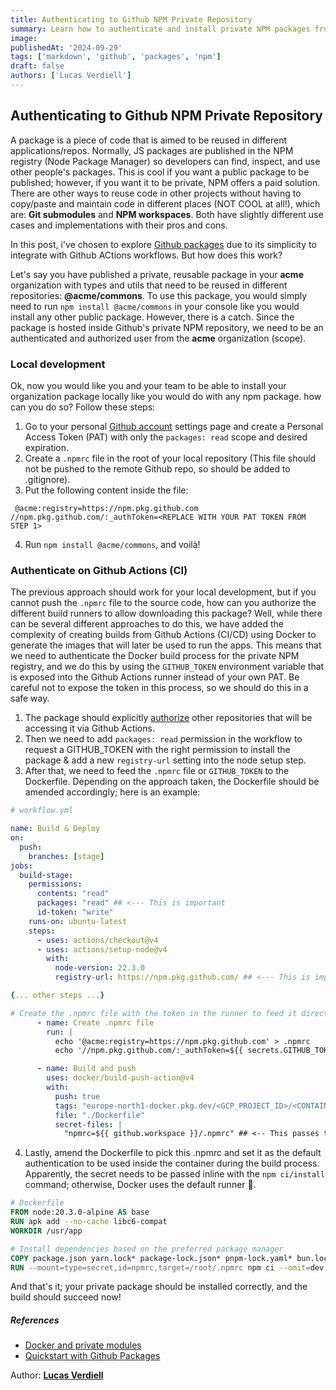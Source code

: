 ```yaml
---
title: Authenticating to Github NPM Private Repository
summary: Learn how to authenticate and install private NPM packages from Github Packages for both local development and CI/CD pipelines.
image:
publishedAt: '2024-09-29'
tags: ['markdown', 'github', 'packages', 'npm']
draft: false
authors: ['Lucas Verdiell']
---
```


## Authenticating to Github NPM Private Repository

A package is a piece of code that is aimed to be reused in different
applications/repos. Normally, JS packages are published in the NPM registry
(Node Package Manager) so developers can find, inspect, and use other people's
packages. This is cool if you want a public package to be published; however, if
you want it to be private, NPM offers a paid solution. There are other ways to
reuse code in other projects without having to copy/paste and maintain code in
different places (NOT COOL at all!), which are: **Git submodules** and **NPM
workspaces**. Both have slightly different use cases and implementations with
their pros and cons.

In this post, i've chosen to explore
[Github packages](https://github.com/features/packages) due to its simplicity
to integrate with Github ACtions workflows. But how does this work?

Let's say you have published a private, reusable package in your **acme** organization with
types and utils that need to be reused in different repositories:
**@acme/commons**. To use this package,
you would simply need to run `npm install @acme/commons` in your console like you
would install any other public package. However, there is a catch. Since the
package is hosted inside Github's private NPM repository, we need to be an
authenticated and authorized user from the **acme** organization (scope).

### Local development

Ok, now you would like you and your team to be able to install your organization
package locally like you would do with any npm package.
how can you do so? Follow these steps:

1. Go to your personal [Github account](https://github.com/settings/tokens)
   settings page and create a Personal Access Token (PAT) with only the
   `packages: read` scope and desired expiration.
2. Create a `.npmrc` file in the root of your local repository (This file should
   not be pushed to the remote Github repo, so should be added to .gitignore).
3. Put the following content inside the file:

```
 @acme:registry=https://npm.pkg.github.com
//npm.pkg.github.com/:_authToken=<REPLACE WITH YOUR PAT TOKEN FROM STEP 1>
```

4. Run `npm install @acme/commons`, and voilà!

### Authenticate on Github Actions (CI)

The previous approach should work for your local development, but if you cannot
push the `.npmrc` file to the source code, how can you authorize the different
build runners to allow downloading this package? Well, while there can be
several different approaches to do this, we have added the complexity of creating
builds from Github Actions (CI/CD) using Docker to generate the images that will
later be used to run the apps. This means that we need to authenticate the
Docker build process for the private NPM registry, and we do this by using the
`GITHUB_TOKEN` environment variable that is exposed into the Github Actions
runner instead of your own PAT. Be careful not to expose the token in this
process, so we should do this in a safe way.

1. The package should explicitly
   [authorize](https://github.com/orgs/acme/packages/npm/types/settings)
   other repositories that will be accessing it via Github Actions.
2. Then we need to add `packages: read` permission in the workflow to request a
   GITHUB_TOKEN with the right permission to install the package & add a new
   `registry-url` setting into the node setup step.
3. After that, we need to feed the `.npmrc` file or `GITHUB_TOKEN` to the
   Dockerfile. Depending on the approach taken, the Dockerfile should be amended
   accordingly; here is an example:

```yml
# workflow.yml

name: Build & Deploy
on:
  push:
    branches: [stage]
jobs:
  build-stage:
    permissions:
      contents: "read"
      packages: "read" ## <--- This is important
      id-token: "write"
    runs-on: ubuntu-latest
    steps:
      - uses: actions/checkout@v4
      - uses: actions/setup-node@v4
        with:
          node-version: 22.3.0
          registry-url: https://npm.pkg.github.com/ ## <--- This is important

{... other steps ...}

# Create the .npmrc file with the token in the runner to feed it directly to the Dockerfile
      - name: Create .npmrc file
        run: |
          echo '@acme:registry=https://npm.pkg.github.com' > .npmrc
          echo '//npm.pkg.github.com/:_authToken=${{ secrets.GITHUB_TOKEN }}' >> .npmrc

      - name: Build and push
        uses: docker/build-push-action@v4
        with:
          push: true
          tags: "europe-north1-docker.pkg.dev/<GCP_PROJECT_ID>/<CONTAINER_FOLDER>/stage:latest"
          file: "./Dockerfile"
          secret-files: |
            "npmrc=${{ github.workspace }}/.npmrc" ## <-- This passes the file as a secret-file to be used inside the dockerfile as secret

```

4. Lastly, amend the Dockerfile to pick this .npmrc and set it as the default
   authentication to be used inside the container during the build process.
   Apparently, the secret needs to be passed inline with the `npm ci/install`
   command; otherwise, Docker uses the default runner 🫠.

```dockerfile
# Dockerfile
FROM node:20.3.0-alpine AS base
RUN apk add --no-cache libc6-compat
WORKDIR /usr/app

# Install dependencies based on the preferred package manager
COPY package.json yarn.lock* package-lock.json* pnpm-lock.yaml* bun.lockb* ./
RUN --mount=type=secret,id=npmrc,target=/root/.npmrc npm ci --omit=dev ## <--- by overwriting the .npmrc in the /root/ folder, docker uses our new .npmrc data

```

And that's it; your private package should be installed correctly, and the build
should succeed now!

##### References

- [Docker and private modules](https://docs.npmjs.com/docker-and-private-modules)
- [Quickstart with Github Packages](https://docs.github.com/es/packages/quickstart)

Author: [**Lucas Verdiell**](https://github.com/lukasver)
